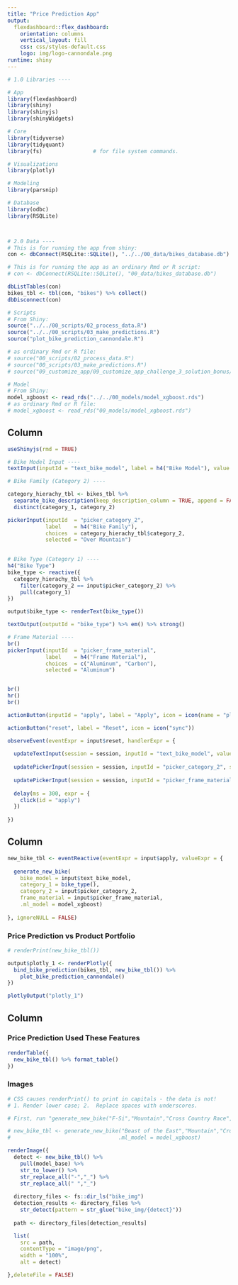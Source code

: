 ```yaml
---
title: "Price Prediction App"
output: 
  flexdashboard::flex_dashboard:
    orientation: columns
    vertical_layout: fill
    css: css/styles-default.css
    logo: img/logo-cannondale.png
runtime: shiny
---
```


```r

# 1.0 Libraries ----

# App
library(flexdashboard)
library(shiny)
library(shinyjs)
library(shinyWidgets)

# Core
library(tidyverse)
library(tidyquant)
library(fs)                # for file system commands.

# Visualizations
library(plotly)

# Modeling
library(parsnip)

# Database
library(odbc)
library(RSQLite)



# 2.0 Data ----
# This is for running the app from shiny:
con <- dbConnect(RSQLite::SQLite(), "../../00_data/bikes_database.db")

# This is for running the app as an ordinary Rmd or R script:
# con <- dbConnect(RSQLite::SQLite(), "00_data/bikes_database.db")

dbListTables(con)
bikes_tbl <- tbl(con, "bikes") %>% collect()
dbDisconnect(con)

# Scripts
# From Shiny:
source("../../00_scripts/02_process_data.R")
source("../../00_scripts/03_make_predictions.R")
source("plot_bike_prediction_cannondale.R")

# as ordinary Rmd or R file:
# source("00_scripts/02_process_data.R")
# source("00_scripts/03_make_predictions.R")
# source("09_customize_app/09_customize_app_challenge_3_solution_bonus/plot_bike_prediction_cannondale.R")

# Model
# From Shiny:
model_xgboost <- read_rds("../../00_models/model_xgboost.rds")
# as ordinary Rmd or R file:
# model_xgboost <- read_rds("00_models/model_xgboost.rds")

```

Column {.sidebar}
-----------------------------------------------------------------------

```r
useShinyjs(rmd = TRUE)

# Bike Model Input ----
textInput(inputId = "text_bike_model", label = h4("Bike Model"), value = "Jekyll Al 1 Black Inc.")

# Bike Family (Category 2) ----

category_hierachy_tbl <- bikes_tbl %>% 
  separate_bike_description(keep_description_column = TRUE, append = FALSE) %>%
  distinct(category_1, category_2)

pickerInput(inputId  = "picker_category_2", 
            label    = h4("Bike Family"), 
            choices  = category_hierachy_tbl$category_2, 
            selected = "Over Mountain")
  

# Bike Type (Category 1) ----
h4("Bike Type")
bike_type <- reactive({
  category_hierachy_tbl %>%
    filter(category_2 == input$picker_category_2) %>%
    pull(category_1)
})

output$bike_type <- renderText(bike_type())

textOutput(outputId = "bike_type") %>% em() %>% strong()

# Frame Material ----
br()
pickerInput(inputId  = "picker_frame_material", 
            label    = h4("Frame Material"), 
            choices  = c("Aluminum", "Carbon"), 
            selected = "Aluminum")


br()
hr()
br()

actionButton(inputId = "apply", label = "Apply", icon = icon(name = "play", lib = "font-awesome"))

actionButton("reset", label = "Reset", icon = icon("sync"))

observeEvent(eventExpr = input$reset, handlerExpr = {
  
  updateTextInput(session = session, inputId = "text_bike_model", value = "Jekyll Al 1 Black Inc.")
  
  updatePickerInput(session = session, inputId = "picker_category_2", selected = "Over Mountain")
  
  updatePickerInput(session = session, inputId = "picker_frame_material", selected = "Aluminum")
  
  delay(ms = 300, expr = {
    click(id = "apply")
  })
  
})

```


Column {data-width=650}
-----------------------------------------------------------------------

```r
new_bike_tbl <- eventReactive(eventExpr = input$apply, valueExpr = {
  
  generate_new_bike(
    bike_model = input$text_bike_model, 
    category_1 = bike_type(), 
    category_2 = input$picker_category_2, 
    frame_material = input$picker_frame_material, 
    .ml_model = model_xgboost)
  
}, ignoreNULL = FALSE)


```


### Price Prediction vs Product Portfolio

```r
# renderPrint(new_bike_tbl())

output$plotly_1 <- renderPlotly({
  bind_bike_prediction(bikes_tbl, new_bike_tbl()) %>%
    plot_bike_prediction_cannondale()
})

plotlyOutput("plotly_1")

```

Column {data-width=350}
-----------------------------------------------------------------------

### Price Prediction Used These Features

```r
renderTable({
  new_bike_tbl() %>% format_table()
})


```

### Images

```r

# CSS causes renderPrint() to print in capitals - the data is not!
# 1. Render lower case; 2.  Replace spaces with underscores.

# First, run "generate_new_bike("F-Si","Mountain","Cross Country Race","Aluminum", .ml_model = model_xgboost)" to get new data.

# new_bike_tbl <- generate_new_bike("Beast of the East","Mountain","Cross Country Race","Aluminum", 
#                                  .ml_model = model_xgboost)

renderImage({
  detect <- new_bike_tbl() %>% 
    pull(model_base) %>% 
    str_to_lower() %>% 
    str_replace_all("-","_") %>% 
    str_replace_all(" ","_")
  
  directory_files <- fs::dir_ls("bike_img")
  detection_results <- directory_files %>% 
    str_detect(pattern = str_glue("bike_img/{detect}"))
  
  path <- directory_files[detection_results]

  list(
    src = path,
    contentType = "image/png",
    width = "100%",
    alt = detect)

},deleteFile = FALSE)

```


